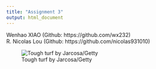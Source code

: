 ---
title: "Assignment 3"
output: html_document
---

Wenhao XIAO (Github: https://github.com/wx232)  
R. Nicolas Lou (Github: https://github.com/nicolas931010)

![Tough turf by Jarcosa/Getty](https://cn.bing.com/th?id=OHR.TurfHouse_EN-CN2756398853_1920x1200.jpg&rf=LaDigue_1920x1200.jpg)